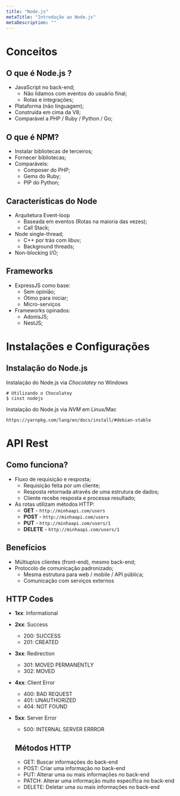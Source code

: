 ```yaml
---
title: "Node.js"
metaTitle: "Introdução ao Node.js"
metaDescription: ""
---
```


# Conceitos

## O que é Node.js ?

* JavaScript no back-end;
  * Não lidamos com eventos do usuário final;
  * Rotas e integrações;
* Plataforma (não linguagem);
* Construída em cima da V8;
* Comparável a PHP / Ruby / Python / Go;

## O que é NPM?

* Instalar bibliotecas de terceiros;
* Fornecer bibliotecas;
* Comparáveis:
  * Composer do PHP;
  * Gems do Ruby;
  * PIP do Python;

## Características do Node

* Arquitetura Event-loop
  * Baseada em eventos (Rotas na maioria das vezes);
  * Call Stack;
* Node single-thread;
  * C++ por trás com libuv;
  * Background threads;
* Non-blocking I/O;

## Frameworks

* ExpressJS como base:
  * Sem opinião;
  * Ótimo para iniciar;
  * Micro-serviços
* Frameworks opinados:
  * AdonisJS;
  * NestJS;

# Instalações e Configurações

## Instalação do Node.js

Instalação do Node.js via *Chocolatey* no Windows

```shell
# Utilizando o Chocolatey
$ cinst nodejs
```

Instalação do Node.js via *NVM* em Linux/Mac

`https://yarnpkg.com/lang/en/docs/install/#debian-stable`

# API Rest

## Como funciona?

* Fluxo de requisição e resposta;
  * Requisição feita por um cliente;
  * Resposta retornada através de uma estrutura de dados;
  * Cliente recebe resposta e processa resultado;
* As rotas utilizam métodos HTTP:
  * **GET** - `http://minhaapi.com/users`
  * **POST** - `http://minhaapi.com/users`
  * **PUT** - `http://minhaapi.com/users/1`
  * **DELETE** - `http://minhaapi.com/users/1`

## Benefícios

* Múltiuplos clientes (front-end), mesmo back-end;
* Protocolo de comunicação padronizado;
  * Mesma estrutura para web / mobile / API pública;
  * Comunicação com serviços externos

## HTTP Codes

* **1xx**: Informational
* **2xx**: Success
  * 200: SUCCESS
  * 201: CREATED
* **3xx**: Redirection
  * 301: MOVED PERMANENTLY
  * 302: MOVED
* **4xx**: Client Error
  * 400: BAD REQUEST
  * 401: UNAUTHORIZED
  * 404: NOT FOUND
* **5xx**: Server Error
  * 500: INTERNAL SERVER ERRROR

  ## Métodos HTTP

  * GET: Buscar informações do back-end
  * POST: Criar uma informação no back-end
  * PUT: Alterar uma ou mais informações no back-end
  * PATCH: Alterar uma informação muito específica no back-end
  * DELETE: Deletar uma ou mais informações no back-end